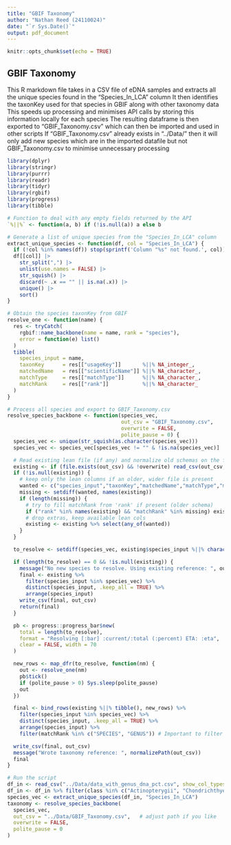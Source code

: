```yaml
---
title: "GBIF Taxonomy"
author: "Nathan Reed (24110024)"
date: "`r Sys.Date()`"
output: pdf_document
---
```


```r
knitr::opts_chunk$set(echo = TRUE)
```

## GBIF Taxonomy

This R markdown file takes in a CSV file of eDNA samples and extracts all the unique species found in the "Species_In_LCA" column
It then identifies the taxonKey used for that species in GBIF along with other taxonomy data
This speeds up processing and minimises API calls by storing this information locally for each species
The resulting dataframe is then exported to "GBIF_Taxonomy.csv" which can then be imported and used in other scripts
If "GBIF_Taxonomy.csv" already exists in "../Data/" then it will only add new species which are in the imported datafile but not GBIF_Taxonomy.csv to minimise unnecessary processing


```r
library(dplyr)
library(stringr)
library(purrr)
library(readr)
library(tidyr)
library(rgbif)
library(progress)
library(tibble)
```


```r
# Function to deal with any empty fields returned by the API
`%||%` <- function(a, b) if (!is.null(a)) a else b

# Generate a list of unique species from the "Species_In_LCA" column
extract_unique_species <- function(df, col = "Species_In_LCA") {
  if (!col %in% names(df)) stop(sprintf('Column "%s" not found.', col))
  df[[col]] |>
    str_split(",") |>
    unlist(use.names = FALSE) |>
    str_squish() |>
    discard(~ .x == "" || is.na(.x)) |>
    unique() |>
    sort()
}

# Obtain the species taxonKey from GBIF
resolve_one <- function(name) {
  res <- tryCatch(
    rgbif::name_backbone(name = name, rank = "species"),
    error = function(e) list()
  )
  tibble(
    species_input = name,
    taxonKey      = res[["usageKey"]]       %||% NA_integer_,
    matchedName   = res[["scientificName"]] %||% NA_character_,
    matchType     = res[["matchType"]]      %||% NA_character_,
    matchRank     = res[["rank"]]           %||% NA_character_
  )
}

# Process all species and export to GBIF_Taxonomy.csv
resolve_species_backbone <- function(species_vec,
                                     out_csv = "GBIF_Taxonomy.csv",
                                     overwrite = FALSE,
                                     polite_pause = 0) {
  species_vec <- unique(str_squish(as.character(species_vec)))
  species_vec <- species_vec[species_vec != "" & !is.na(species_vec)]

  # Read existing lean file (if any) and normalize old schemas on the fly
  existing <- if (file.exists(out_csv) && !overwrite) read_csv(out_csv, show_col_types = FALSE) else NULL
  if (!is.null(existing)) {
    # keep only the lean columns if an older, wider file is present
    wanted <- c("species_input","taxonKey","matchedName","matchType","matchRank")
    missing <- setdiff(wanted, names(existing))
    if (length(missing)) {
      # try to fill matchRank from 'rank' if present (older schema)
      if ("rank" %in% names(existing) && "matchRank" %in% missing) existing <- rename(existing, matchRank = rank)
      # drop extras, keep available lean cols
      existing <- existing %>% select(any_of(wanted))
    }
  }

  to_resolve <- setdiff(species_vec, existing$species_input %||% character())

  if (length(to_resolve) == 0 && !is.null(existing)) {
    message("No new species to resolve. Using existing reference: ", out_csv)
    final <- existing %>%
      filter(species_input %in% species_vec) %>%
      distinct(species_input, .keep_all = TRUE) %>%
      arrange(species_input)
    write_csv(final, out_csv)
    return(final)
  }

  pb <- progress::progress_bar$new(
    total = length(to_resolve),
    format = "Resolving [:bar] :current/:total (:percent) ETA: :eta",
    clear = FALSE, width = 70
  )

  new_rows <- map_dfr(to_resolve, function(nm) {
    out <- resolve_one(nm)
    pb$tick()
    if (polite_pause > 0) Sys.sleep(polite_pause)
    out
  })

  final <- bind_rows(existing %||% tibble(), new_rows) %>%
    filter(species_input %in% species_vec) %>%
    distinct(species_input, .keep_all = TRUE) %>%
    arrange(species_input) %>%
    filter(matchRank %in% c("SPECIES", "GENUS")) # Important to filter only those where there is a species or genus match else it causes data download explosion later if it steps up to family level

  write_csv(final, out_csv)
  message("Wrote taxonomy reference: ", normalizePath(out_csv))
  final
}

# Run the script
df_in <- read_csv("../Data/data_with_genus_dna_pct.csv", show_col_types = FALSE)
df_in <- df_in %>% filter(class %in% c("Actinopterygii", "Chondrichthyes"))
species_vec <- extract_unique_species(df_in, "Species_In_LCA")
taxonomy <- resolve_species_backbone(
  species_vec,
  out_csv = "../Data/GBIF_Taxonomy.csv",   # adjust path if you like
  overwrite = FALSE,
  polite_pause = 0
)
```
